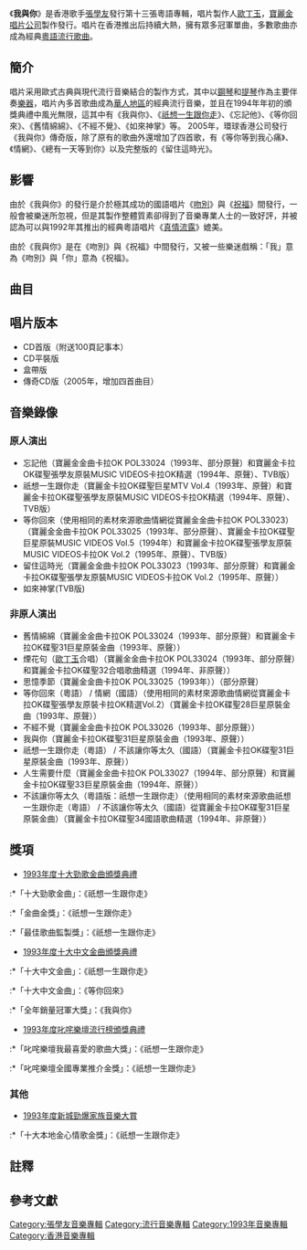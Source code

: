 {{Infobox album
| name       = 我與你
| type       = [[專輯|專輯]]
| artist     = [[張學友|張學友]]
| cover      = Jacky-you with me.jpg
<!-- 未知參數 | background = orange -->
| released   = 1993年7月24日<ref>[http://hk.music.yahoo.com/album-album.html?albumid=30514 |YAHOO！music 雅虎香港]{{dead link|date=2018年3月 |bot=InternetArchiveBot |fix-attempted=yes }}</ref>
| recorded   = 1993年2月－4月
| genre      = [[粵語流行音樂|粵語流行音樂]]
| length     = 
| label      = [[寶麗金|寶麗金]]
| producer   = [[歐丁玉|歐丁玉]]
| reviews    = 
| prev_title = [[吻別|吻別]]
| prev_year  = 1993 <!-- 3月5日 -->
| next_title = [[等你等到我心痛張學友精選|等你等到我心痛張學友精選]]
| next_year  = 1993 <!-- 11月26日 -->
}}
《'''我與你'''》是香港歌手[[張學友|張學友]]發行第十三張粵語專輯，唱片製作人[[歐丁玉|歐丁玉]]，[[寶麗金唱片公司|寶麗金唱片公司]]製作發行。唱片在香港推出后持續大熱，擁有眾多冠軍單曲，多數歌曲亦成為經典[[粵語流行歌曲|粵語流行歌曲]]。

== 簡介 ==
唱片采用歐式古典與現代流行音樂結合的製作方式，其中以[[鋼琴|鋼琴]]和[[提琴|提琴]]作為主要伴奏[[樂器|樂器]]，唱片內多首歌曲成為[[華人地區|華人地區]]的經典流行音樂，並且在1994年年初的頒獎典禮中風光無限，這其中有《我與你》、《[[祇想一生跟你走|祇想一生跟你走]]》{{notetag|此曲歌名今多作「只想一生跟你走」，本作「祇想一生跟你走」，詳見：[https://comebacktolove.blogspot.com/2020/03/1993.html 1]。}}、《忘記他》、《等你回來》、《舊情綿綿》、《不經不覺》、《如來神掌》等。
2005年，環球香港公司發行《我與你》傳奇版，除了原有的歌曲外還增加了四首歌，有《等你等到我心痛》、《情網》、《總有一天等到你》以及完整版的《留住這時光》。

== 影響 ==
由於《我與你》的發行是介於極其成功的國語唱片《[[吻別|吻別]]》與《[[祝福_(張學友專輯)|祝福]]》間發行，一般會被樂迷所忽視，但是其製作整體質素卻得到了音樂專業人士的一致好評，并被認為可以與1992年其推出的經典粵語唱片《[[真情流露|真情流露]]》媲美。

由於《我與你》是在《吻別》與《祝福》中間發行，又被一些樂迷戲稱：「我」意為《吻別》與「你」意為《祝福》。

==曲目==
{{Tracklist
| collapsed = 
| headline = 
| font_size = 
| total_length = 

| all_writing = 
| all_music = 
| all_lyrics = 
| all_arranger = 
| all_producer = 
| all_except = 

| title1 = 我與你
| note1 = 
| longnote1 = 改編自[[渡邊克巳|渡邊克巳]]的《Rose is a Rose》
| music1 = [[石川洋|石川洋]]<br>[[渡邊克巳|渡邊克巳]]
| lyrics1 = [[潘源良|潘源良]]
| arranger1 = [[徐日勤|徐日勤]]
| producer1 = 
| extra1 = 
| length1 = 

| title2 = [[只想一生跟你走|祇想一生跟你走]]
| note2 = 
| longnote2 = 改編自[[巫啟賢|巫啟賢]]的《不該讓你等太久》
| music2 = [[巫啟賢|巫啟賢]]
| lyrics2 = [[劉卓輝|劉卓輝]]
| arranger2 = [[趙增熹|趙增熹]]
| producer2 = 
| extra2 = 
| length2 = 

| title3 = 等你回來
| note3 = 
| longnote3 = 《情網》粵語版
| music3 = [[伍思凱|伍思凱]]
| lyrics3 = [[簡寧|簡寧]]
| arranger3 = 徐日勤
| producer3 = 
| extra3 = 
| length3 = 

| title4 = 忘記他
| note4 = 
| longnote4 = 
| music4 = [[劉諾生|劉諾生]]
| lyrics4 = 劉卓輝
| arranger4 = 劉諾生
| producer4 = 
| extra4 = 
| length4 = 

| title5 = 舊情綿綿
| note5 = 
| longnote5 = 改編自[[梅沢富美男|梅沢富美男]]的《心ゆくまで》
| music5 = 小椋佳
| lyrics5 = 劉卓輝
| arranger5 = [[盧東尼|盧東尼]]
| producer5 = 
| extra5 = 
| length5 = 

| title6 = 思憶季節
| note6 = 
| longnote6 = 改編自{{link-ja|Begin (樂團)|BEGIN_(バンド)|Begin}}的《この街はなれて》
| music6 = Begin
| lyrics6 = [[陳少琪|陳少琪]]
| arranger6 = 趙增熹
| producer6 = 
| extra6 = 
| length6 = 

| title7 = 人生需要什麼
| note7 = 
| longnote7 = [[電視廣播有限公司|無綫]]電視劇《[[居者冇其屋|居者冇其屋]]》插曲
| music7 = 徐日勤
| lyrics7 = [[向雪懷|向雪懷]]
| arranger7 = 徐日勤
| producer7 = 
| extra7 = 
| length7 = 

| title8 = 不經不覺
| note8 = 
| longnote8 = 改編自[[沢田研二|沢田研二]]的《SPLEEN 〜六月の風にゆれて〜》
| music8 = 小林孝至<br>越美晴
| lyrics8 = 劉卓輝
| arranger8 = 盧東尼
| producer8 = 
| extra8 = 
| length8 = 

| title9 = 如來神掌
| note9 = 
| longnote9 = 無綫電視劇《[[如來神掌再戰江湖|如來神掌再戰江湖]]》主題曲
| music9 = [[顧嘉煇|顧嘉煇]]
| lyrics9 = 陳少琪
| arranger9 = 顧嘉煇
| producer9 = 
| extra9 = 
| length9 = 

| title10 = 煙花句
| note10 = [[歐丁玉|歐丁玉]]合唱
| longnote10 = 改編自[[谷村新司|谷村新司]]、[[加山雄三|加山雄三]]的《重温》
| music10 = 加山雄三
| lyrics10 = [[潘源良|潘源良]]
| arranger10 = 盧東尼
| producer10 = 
| extra10 = 
| length10 = 

| title11 = 留住這時光
| note11 = 
| longnote11 = 1993年香港旅遊發展局主題歌曲<br>《將心照亮》之粵語版
| music11 = 劉諾生
| lyrics11 = 向雪懷
| arranger11 = 劉諾生
| producer11 = 
| extra11 = 
| length11 = 
}}

==唱片版本==
*CD首版（附送100頁記事本）
*CD平裝版
*盒帶版
*傳奇CD版（2005年，增加四首曲目）

==音樂錄像==

===原人演出===
*忘記他（寶麗金金曲卡拉OK POL33024（1993年、部分原聲）和寶麗金卡拉OK碟聖張學友原裝MUSIC VIDEOS卡拉OK精選（1994年、原聲）、TVB版）
*祇想一生跟你走（寶麗金卡拉OK碟聖巨星MTV Vol.4（1993年、原聲）和寶麗金卡拉OK碟聖張學友原裝MUSIC VIDEOS卡拉OK精選（1994年、原聲）、TVB版）
*等你回來（使用相同的素材來源歌曲情網從寶麗金金曲卡拉OK POL33023）（寶麗金金曲卡拉OK POL33025（1993年、部分原聲）、寶麗金卡拉OK碟聖巨星原裝MUSIC VIDEOS Vol.5（1994年）和寶麗金卡拉OK碟聖張學友原裝MUSIC VIDEOS卡拉OK Vol.2（1995年、原聲）、TVB版）
*留住這時光（寶麗金金曲卡拉OK POL33023（1993年、部分原聲）和寶麗金卡拉OK碟聖張學友原裝MUSIC VIDEOS卡拉OK Vol.2（1995年、原聲））
*如來神掌(TVB版)

===非原人演出===
*舊情綿綿（寶麗金金曲卡拉OK POL33024（1993年、部分原聲）和寶麗金卡拉OK碟聖31巨星原裝金曲（1993年、原聲））
*煙花句（[[歐丁玉|歐丁玉]]合唱）（寶麗金金曲卡拉OK POL33024（1993年、部分原聲）和寶麗金卡拉OK碟聖32合唱歌曲精選（1994年、非原聲））
*思憶季節（寶麗金金曲卡拉OK POL33025（1993年））（部分原聲）
*等你回來（粵語） / 情網（國語）（使用相同的素材來源歌曲情網從寶麗金卡拉OK碟聖張學友原裝卡拉OK精選Vol.2）（寶麗金卡拉OK碟聖28巨星原裝金曲（1993年、原聲））
*不經不覺（寶麗金金曲卡拉OK POL33026（1993年、部分原聲））
*我與你（寶麗金卡拉OK碟聖31巨星原裝金曲（1993年、原聲））
*祇想一生跟你走（粵語） / 不該讓你等太久（國語）（寶麗金卡拉OK碟聖31巨星原裝金曲（1993年、原聲））
*人生需要什麼（寶麗金金曲卡拉OK POL33027（1994年、部分原聲）和寶麗金卡拉OK碟聖33巨星原裝金曲（1994年、原聲））
*不該讓你等太久（粵語版：祇想一生跟你走）（使用相同的素材來源歌曲祇想一生跟你走（粵語） / 不該讓你等太久（國語）從寶麗金卡拉OK碟聖31巨星原裝金曲）（寶麗金卡拉OK碟聖34國語歌曲精選（1994年、非原聲））

==獎項==
*[[1993年度十大勁歌金曲得獎名單|1993年度十大勁歌金曲頒獎典禮]]
:*「十大勁歌金曲」：《祇想一生跟你走》
:*「金曲金獎」：《祇想一生跟你走》
:*「最佳歌曲監製獎」：《祇想一生跟你走》
*[[第十六屆十大中文金曲得獎名單|1993年度十大中文金曲頒獎典禮]]
:*「十大中文金曲」：《祇想一生跟你走》
:*「十大中文金曲」：《等你回來》
:*「全年銷量冠軍大獎」：《我與你》 
*[[1993年度叱咤樂壇流行榜頒獎典禮得獎名單|1993年度叱咤樂壇流行榜頒獎典禮]]
:*「叱咤樂壇我最喜愛的歌曲大獎」：《祇想一生跟你走》
:*「叱咤樂壇全國專業推介金獎」：《祇想一生跟你走》 

=== 其他 ===
*[[新城勁爆家族音樂大賞|1993年度新城勁爆家族音樂大賞]]
:*「十大本地金心情歌金獎」：《祇想一生跟你走》 

==註釋==
{{notefoot}}

==參考文獻==
<div class="references-small">
<references />
</div>
{{張學友}}
{{IFPI香港唱片銷量大獎最高銷量廣東唱片}}
[[Category:張學友音樂專輯|Category:張學友音樂專輯]]
[[Category:流行音樂專輯|Category:流行音樂專輯]]
[[Category:1993年音樂專輯|Category:1993年音樂專輯]]
[[Category:香港音樂專輯|Category:香港音樂專輯]]